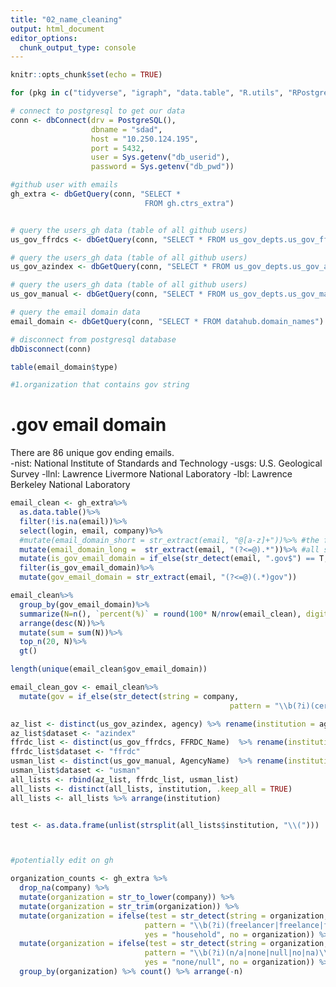 ```yaml
---
title: "02_name_cleaning"
output: html_document
editor_options: 
  chunk_output_type: console
---
```


```r
knitr::opts_chunk$set(echo = TRUE)
```

```r
for (pkg in c("tidyverse", "igraph", "data.table", "R.utils", "RPostgreSQL", "cowplot", "maditr", "gt")) {library(pkg, character.only = TRUE)}

# connect to postgresql to get our data
conn <- dbConnect(drv = PostgreSQL(), 
                  dbname = "sdad", 
                  host = "10.250.124.195", 
                  port = 5432, 
                  user = Sys.getenv("db_userid"), 
                  password = Sys.getenv("db_pwd"))

#github user with emails
gh_extra <- dbGetQuery(conn, "SELECT *
                              FROM gh.ctrs_extra")


# query the users_gh data (table of all github users) 
us_gov_ffrdcs <- dbGetQuery(conn, "SELECT * FROM us_gov_depts.us_gov_ffrdcs")

# query the users_gh data (table of all github users) 
us_gov_azindex <- dbGetQuery(conn, "SELECT * FROM us_gov_depts.us_gov_azindex_clean")

# query the users_gh data (table of all github users) 
us_gov_manual <- dbGetQuery(conn, "SELECT * FROM us_gov_depts.us_gov_manual")

# query the email domain data
email_domain <- dbGetQuery(conn, "SELECT * FROM datahub.domain_names")

# disconnect from postgresql database 
dbDisconnect(conn)
```


```r
table(email_domain$type)

#1.organization that contains gov string

```

# .gov email domain
There are 86 unique gov ending emails.       
-nist: National Institute of Standards and Technology
-usgs: U.S. Geological Survey
-llnl: Lawrence Livermore National Laboratory
-lbl: Lawrence Berkeley National Laboratory
```r
email_clean <- gh_extra%>%
  as.data.table()%>%
  filter(!is.na(email))%>%
  select(login, email, company)%>%
  #mutate(email_domain_short = str_extract(email, "@[a-z]+"))%>% #the first string after @
  mutate(email_domain_long =  str_extract(email, "(?<=@).*"))%>% #all strings after @
  mutate(is_gov_email_domain = if_else(str_detect(email, ".gov$") == T, T, F))%>%
  filter(is_gov_email_domain)%>% 
  mutate(gov_email_domain = str_extract(email, "(?<=@)(.*)gov"))

email_clean%>%
  group_by(gov_email_domain)%>%
  summarize(N=n(), `percent(%)` = round(100* N/nrow(email_clean), digits= 2))%>%
  arrange(desc(N))%>%
  mutate(sum = sum(N))%>%
  top_n(20, N)%>%
  gt()

length(unique(email_clean$gov_email_domain))
```


```r
email_clean_gov <- email_clean%>%
  mutate(gov = if_else(str_detect(string = company, 
                                                 pattern = "\\b(?i)(certificate|certificate)\\b"),T,F))
```

```r
az_list <- distinct(us_gov_azindex, agency) %>% rename(institution = agency)
az_list$dataset <- "azindex"
ffrdc_list <- distinct(us_gov_ffrdcs, FFRDC_Name)  %>% rename(institution = FFRDC_Name)
ffrdc_list$dataset <- "ffrdc"
usman_list <- distinct(us_gov_manual, AgencyName)  %>% rename(institution = AgencyName)
usman_list$dataset <- "usman"
all_lists <- rbind(az_list, ffrdc_list, usman_list)
all_lists <- distinct(all_lists, institution, .keep_all = TRUE)
all_lists <- all_lists %>% arrange(institution)


test <- as.data.frame(unlist(strsplit(all_lists$institution, "\\(")))



#potentially edit on gh

```

```r
organization_counts <- gh_extra %>% 
  drop_na(company) %>% 
  mutate(organization = str_to_lower(company)) %>% 
  mutate(organization = str_trim(organization)) %>% 
  mutate(organization = ifelse(test = str_detect(string = organization, 
                              pattern = "\\b(?i)(freelancer|freelance|freelancing|freelancers|freelances|self|personal|home|private|individual|myself|me|independent|independent contractor|contractor|private|household|house|home|my house|jobless|looking for a job|looking for job|seeking employment|seeking|actively seeking employment|seeking opportunities|seeking internship|seeking work)\\b"), 
                              yes = "household", no = organization)) %>%
  mutate(organization = ifelse(test = str_detect(string = organization, 
                              pattern = "\\b(?i)(n/a|none|null|no|na)\\b"),      
                              yes = "none/null", no = organization)) %>% 
  group_by(organization) %>% count() %>% arrange(-n)
```

